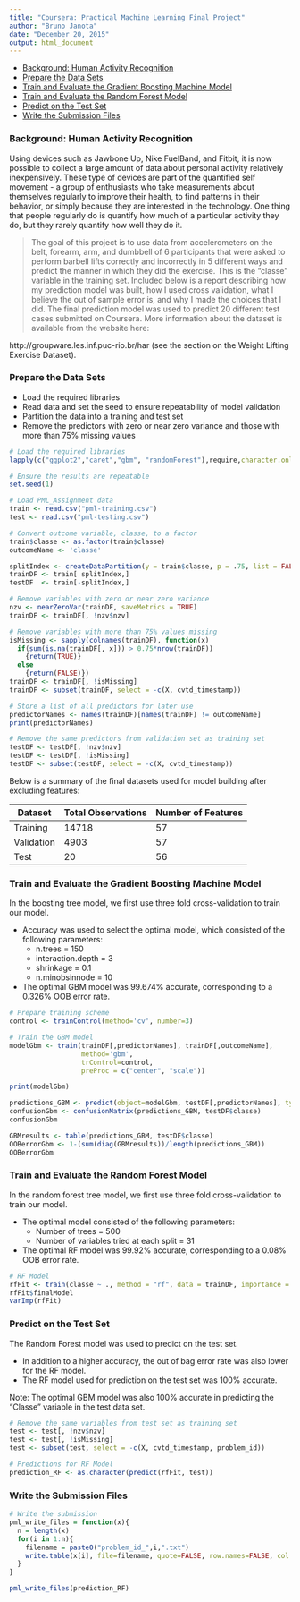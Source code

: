 ```yaml
---
title: "Coursera: Practical Machine Learning Final Project"
author: "Bruno Janota"
date: "December 20, 2015"
output: html_document
---
```


* [Background: Human Activity Recognition](#background:-human-activity-recognition)   
* [Prepare the Data Sets](#prepare-the-data-sets)   
* [Train and Evaluate the Gradient Boosting Machine Model](#train-and-evaluate-the-gradient-boosting-machine-model)   
* [Train and Evaluate the Random Forest Model](#train-and-evaluate-the-random-forest-model)   
* [Predict on the Test Set](#predict-on-the-test-set)   
* [Write the Submission Files](#write-the-submission-files)   



### Background: Human Activity Recognition

Using devices such as Jawbone Up, Nike FuelBand, and Fitbit, it is now possible to collect a large amount of data about personal activity relatively inexpensively. These type of devices are part of the quantified self movement - a group of enthusiasts who take measurements about themselves regularly to improve their health, to find patterns in their behavior, or simply because they are interested in the technology. One thing that people regularly do is quantify how much of a particular activity they do, but they rarely quantify how well they do it. 

> The goal of this project is to use data from accelerometers on the belt, forearm, arm, and dumbbell of 6 participants that were asked to perform barbell lifts correctly and incorrectly in 5 different ways and predict the manner in which they did the exercise. This is the "classe" variable in the training set. Included below is a report describing how my prediction model was built, how I used cross validation, what I believe the out of sample error is, and why I made the choices that I did. The final prediction model was used to predict 20 different test cases submitted on Coursera. More information about the dataset is available from the website here:

http://groupware.les.inf.puc-rio.br/har (see the section on the Weight Lifting Exercise Dataset).

### Prepare the Data Sets

* Load the required libraries  
* Read data and set the seed to ensure repeatability of model validation  
* Partition the data into a training and test set  
* Remove the predictors with zero or near zero variance and those with more than 75% missing values  

```r

# Load the required libraries
lapply(c("ggplot2","caret","gbm", "randomForest"),require,character.only=T)

# Ensure the results are repeatable
set.seed(1)

# Load PML_Assignment data
train <- read.csv("pml-training.csv")
test <- read.csv("pml-testing.csv")

# Convert outcome variable, classe, to a factor
train$classe <- as.factor(train$classe)
outcomeName <- 'classe'

splitIndex <- createDataPartition(y = train$classe, p = .75, list = FALSE, times = 1)
trainDF <- train[ splitIndex,]
testDF  <- train[-splitIndex,]

# Remove variables with zero or near zero variance
nzv <- nearZeroVar(trainDF, saveMetrics = TRUE)
trainDF <- trainDF[, !nzv$nzv]

# Remove variables with more than 75% values missing
isMissing <- sapply(colnames(trainDF), function(x) 
  if(sum(is.na(trainDF[, x])) > 0.75*nrow(trainDF))
    {return(TRUE)}
  else
    {return(FALSE)})
trainDF <- trainDF[, !isMissing]
trainDF <- subset(trainDF, select = -c(X, cvtd_timestamp))

# Store a list of all predictors for later use
predictorNames <- names(trainDF)[names(trainDF) != outcomeName]
print(predictorNames)

# Remove the same predictors from validation set as training set
testDF <- testDF[, !nzv$nzv]
testDF <- testDF[, !isMissing]
testDF <- subset(testDF, select = -c(X, cvtd_timestamp))


```

Below is a summary of the final datasets used for model building after excluding features:  

Dataset    |  Total Observations  |  Number of Features
---------- | -------------------- | --------------------
Training   | 14718                | 57
Validation | 4903                 | 57
Test       | 20                   | 56


### Train and Evaluate the Gradient Boosting Machine Model

In the boosting tree model, we first use three fold cross-validation to train our model.  

* Accuracy was used to select the optimal model, which consisted of the following parameters:  
  + n.trees = 150  
  + interaction.depth = 3  
  + shrinkage = 0.1  
  + n.minobsinnode = 10  
* The optimal GBM model was 99.674% accurate, corresponding to a 0.326% OOB error rate.  

```r

# Prepare training scheme
control <- trainControl(method='cv', number=3)

# Train the GBM model
modelGbm <- train(trainDF[,predictorNames], trainDF[,outcomeName], 
                  method='gbm', 
                  trControl=control,
                  preProc = c("center", "scale"))

```


```r

print(modelGbm)

predictions_GBM <- predict(object=modelGbm, testDF[,predictorNames], type='raw')
confusionGbm <- confusionMatrix(predictions_GBM, testDF$classe)
confusionGbm

GBMresults <- table(predictions_GBM, testDF$classe)
OOBerrorGbm <- 1-(sum(diag(GBMresults))/length(predictions_GBM))
OOBerrorGbm


```


### Train and Evaluate the Random Forest Model

In the random forest tree model, we first use three fold cross-validation to train our model.

* The optimal model consisted of the following parameters:    
  + Number of trees = 500  
  + Number of variables tried at each split = 31   
* The optimal RF model was 99.92% accurate, corresponding to a 0.08% OOB error rate.  


```r

# RF Model
rfFit <- train(classe ~ ., method = "rf", data = trainDF, importance = T, trControl = control)
rfFit$finalModel
varImp(rfFit)

```


### Predict on the Test Set

The Random Forest model was used to predict on the test set.  

* In addition to a higher accuracy, the out of bag error rate was also lower for the RF model.  
* The RF model used for prediction on the test set was 100% accurate.   

Note: The optimal GBM model was also 100% accurate in predicting the "Classe" variable in the test data set.

```r

# Remove the same variables from test set as training set
test <- test[, !nzv$nzv]
test <- test[, !isMissing]
test <- subset(test, select = -c(X, cvtd_timestamp, problem_id))

# Predictions for RF Model
prediction_RF <- as.character(predict(rfFit, test))


```


### Write the Submission Files


```r

# Write the submission
pml_write_files = function(x){
  n = length(x)
  for(i in 1:n){
    filename = paste0("problem_id_",i,".txt")
    write.table(x[i], file=filename, quote=FALSE, row.names=FALSE, col.names=FALSE)
  }
}

pml_write_files(prediction_RF)


```
